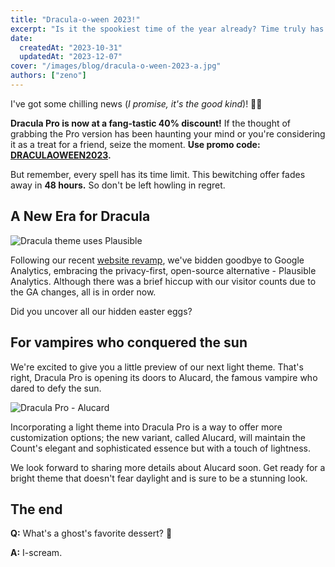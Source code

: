 ```yaml
---
title: "Dracula-o-ween 2023!"
excerpt: "Is it the spookiest time of the year already? Time truly has wings!"
date:
  createdAt: "2023-10-31"
  updatedAt: "2023-12-07"
cover: "/images/blog/dracula-o-ween-2023-a.jpg"
authors: ["zeno"]
---
```


I've got some chilling news (_I promise, it's the good kind_)! 🎃👻

**Dracula Pro is now at a fang-tastic 40% discount!** If the thought of grabbing the Pro version has been haunting your mind or you're considering it as a treat for a friend, seize the moment. **Use promo code: [DRACULAOWEEN2023](https://draculatheme.gumroad.com/l/dracula-pro/DRACULAOWEEN2023).**

But remember, every spell has its time limit. This bewitching offer fades away in **48 hours.** So don't be left howling in regret.

## A New Era for Dracula

![Dracula theme uses Plausible](/images/blog/dracula-o-ween-2023-b.jpg)

Following our recent [website revamp](https://draculatheme.com/blog/celebrating-10-years-of-dracula), we've bidden goodbye to Google Analytics, embracing the privacy-first, open-source alternative - Plausible Analytics. Although there was a brief hiccup with our visitor counts due to the GA changes, all is in order now.

Did you uncover all our hidden easter eggs?

## For vampires who conquered the sun

We're excited to give you a little preview of our next light theme. That's right, Dracula Pro is opening its doors to Alucard, the famous vampire who dared to defy the sun.

![Dracula Pro - Alucard](/images/blog/dracula-o-ween-2023-c.jpg)

Incorporating a light theme into Dracula Pro is a way to offer more customization options; the new variant, called Alucard, will maintain the Count's elegant and sophisticated essence but with a touch of lightness.

We look forward to sharing more details about Alucard soon. Get ready for a bright theme that doesn't fear daylight and is sure to be a stunning look.

## The end

**Q:** What's a ghost's favorite dessert? 👻

**A:** I-scream.

